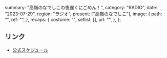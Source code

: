   summary: "高嶺のなでしこの夜遅くにごめん！",
  category: "RADIO",
  date: "2023-07-29",
  region: "ラジオ",
  present: ["高嶺のなでしこ"],
  image: {
    path: "",
    ref: "",
  },
  recaps: {
    costume: "",
    setlist: [],
    url: "",
  },
};

## リンク

- [公式スケジュール](https://takanenonadeshiko.jp/?p=1009)
